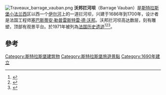 {{Infobox bridge
|bridge_name = 沃邦拦河坝
|image       = Strasbourg Barrage Vauban après restauration 2012-01.jpg
|alt         =
|image_size  = 
|caption     = 2012年修復後攝
|official_name=
|also_known_as=
|carries     = 
|crosses     = [[伊爾河_(法國)|伊爾河]]
|preceded    = 
|followed    = 
|locale      = [[法國|法國]][[斯特拉斯堡|斯特拉斯堡]]
|maint       = 
|id          =
|design      = 
|mainspan    = 
|length      = {{convert|120|m|abbr=on}}
|height      = 
|width       =
|clearance   =
|clearance_below= 
|traffic     =
|open        = 1690年
|closed=
|toll=
|heritage =
|coordinates = {{coord|48|34|46|N|7|44|17|E|region:FR|display=inline,title}}
| map_type            = France Strasbourg
| map_relief          = no
| map_alt             = 
| map_caption         = 沃邦拦河坝在斯特拉斯堡的位置
}}
[[Image:Traveaux_barrage_vauban.png|thumb]]
'''沃邦拦河坝'''（Barrage Vauban）是[[斯特拉斯堡|斯特拉斯堡]][[小法兰西|小法兰西]]区以西一个[[伊尔河|伊尔河]]上的一道拦河坝，兴建于1686年到1700年，设计者是法国工程师[[塞巴斯蒂安·勒普雷斯特雷·德·沃邦|塞巴斯蒂安·勒普雷斯特雷·德·沃邦]]。沃邦拦河坝高达数层，刻有雕塑，顶部有观景平台。於1971年被列為[[法国历史遗迹|法国历史遗迹]]<ref>{{Base Mérimée|PA00085039|Grande écluse de fortification dite barrage Vauban et ses abords fortifiés}}</ref><ref name=otsbv>{{cite web | url = http://www.otstrasbourg.fr/en/discover/monuments-museums-and-other-sites-to-visit/main-attractions/F223005692_the-vauban-dam-strasbourg.html | title = The Vauban Dam | publisher = Office de tourisme de Strasbourg et sa région | accessdate = 30 September 2015 | archiveurl = https://web.archive.org/web/20150930092443/http://www.otstrasbourg.fr/en/discover/monuments-museums-and-other-sites-to-visit/main-attractions/F223005692_the-vauban-dam-strasbourg.html | archivedate = 30 September 2015 | url-status = live}}</ref><ref name=viabv>{{cite web | url = http://www.viator.com/Strasbourg-attractions/Vauban-Dam-Barrage-Vauban/d5502-a13892 | title = Vauban Dam (Barrage Vauban) | publisher = Viator, Inc | accessdate = 30 September 2015 | archiveurl = https://web.archive.org/web/20150930094425/http://www.viator.com/Strasbourg-attractions/Vauban-Dam-Barrage-Vauban/d5502-a13892 | archivedate = 30 September 2015 | url-status = live}}</ref>。

== 參考 ==
{{reflist}}

{{Commons category|Barrage Vauban}}

[[Category:斯特拉斯堡建筑物|Category:斯特拉斯堡建筑物]]
[[Category:斯特拉斯堡旅遊景點|Category:斯特拉斯堡旅遊景點]]
[[Category:1690年建立|Category:1690年建立]]